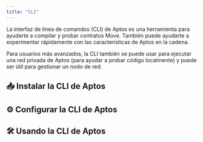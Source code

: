 ```yaml
---
title: "CLI"
---
```



La interfaz de línea de comandos (CLI) de Aptos es una herramienta para ayudarte a compilar y probar contratos Move. También puede ayudarte a experimentar rápidamente con las características de Aptos en la cadena.

Para usuarios más avanzados, la CLI también se puede usar para ejecutar una red privada de Aptos (para ayudar a probar código localmente) y puede ser útil para gestionar un nodo de red.

## 📥 Instalar la CLI de Aptos

<CardGrid>
  <LinkCard href="/build/cli/install-cli/install-cli-mac" title="Mac" description="Instalar CLI de Aptos via homebrew" />

  <LinkCard href="/build/cli/install-cli/install-cli-windows" title="Windows" description="Instalar CLI de Aptos en Windows via script de powershell o binario pre-compilado" />

  <LinkCard href="/build/cli/install-cli/install-cli-linux" title="Linux" description="Instalar CLI de Aptos en Linux via script de shell o binario pre-compilado" />

  <LinkCard href="/build/cli/install-cli/install-cli-specific-version" title="Avanzado (Instalar Versiones Específicas)" description="Construir una versión específica de la CLI de Aptos desde el código fuente" />
</CardGrid>

## ⚙️ Configurar la CLI de Aptos

<CardGrid>
  <LinkCard href="/build/cli/setup-cli" title="Configurar la CLI" description="Configurar y configurar la CLI de Aptos" />

  <LinkCard href="/build/cli/setup-cli/install-move-prover" title="Avanzado (Move Prover)" description="Configurar e instalar el Move Prover" />
</CardGrid>

## 🛠️ Usando la CLI de Aptos

<CardGrid>
  <LinkCard href="/build/cli/working-with-move-contracts" title="Contratos Move" description="Compilar, Publicar, Simular y Hacer Benchmark de Contratos Move" />

  <LinkCard href="/build/cli/trying-things-on-chain" title="Probar cosas en la Cadena" description="Interactuar con Aptos, crear cuentas, consultar cuentas, usar un dispositivo de hardware como Ledger" />

  <LinkCard href="/build/cli/running-a-local-network" title="Ejecutar una Red Local" description="Ejecutar un nodo / red local" />
</CardGrid>
